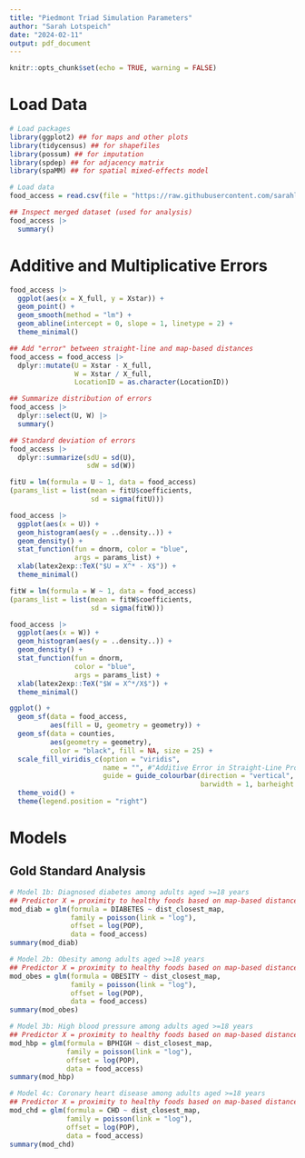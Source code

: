 ```yaml
---
title: "Piedmont Triad Simulation Parameters"
author: "Sarah Lotspeich"
date: "2024-02-11"
output: pdf_document
---
```


```r
knitr::opts_chunk$set(echo = TRUE, warning = FALSE)
```

# Load Data

```r
# Load packages 
library(ggplot2) ## for maps and other plots
library(tidycensus) ## for shapefiles
library(possum) ## for imputation 
library(spdep) ## for adjacency matrix
library(spaMM) ## for spatial mixed-effects model

# Load data 
food_access = read.csv(file = "https://raw.githubusercontent.com/sarahlotspeich/food_access_imputation/main/piedmont-triad-data/analysis_data.csv")

## Inspect merged dataset (used for analysis)
food_access |> 
  summary()
```

# Additive and Multiplicative Errors

```r
food_access |> 
  ggplot(aes(x = X_full, y = Xstar)) + 
  geom_point() + 
  geom_smooth(method = "lm") + 
  geom_abline(intercept = 0, slope = 1, linetype = 2) + 
  theme_minimal()
```

```r
## Add "error" between straight-line and map-based distances
food_access = food_access |> 
  dplyr::mutate(U = Xstar - X_full, 
                W = Xstar / X_full,
                LocationID = as.character(LocationID))

## Summarize distribution of errors
food_access |>
  dplyr::select(U, W) |>
  summary()

## Standard deviation of errors
food_access |> 
  dplyr::summarize(sdU = sd(U), 
                   sdW = sd(W))
```



```r
fitU = lm(formula = U ~ 1, data = food_access)
(params_list = list(mean = fitU$coefficients, 
                    sd = sigma(fitU)))
```

```r
food_access |> 
  ggplot(aes(x = U)) + 
  geom_histogram(aes(y = ..density..)) + 
  geom_density() + 
  stat_function(fun = dnorm, color = "blue", 
                args = params_list) + 
  xlab(latex2exp::TeX("$U = X^* - X$")) + 
  theme_minimal() 
```

```r
fitW = lm(formula = W ~ 1, data = food_access)
(params_list = list(mean = fitW$coefficients, 
                    sd = sigma(fitW)))
```
```r
food_access |> 
  ggplot(aes(x = W)) + 
  geom_histogram(aes(y = ..density..)) + 
  geom_density() + 
  stat_function(fun = dnorm, 
                color = "blue", 
                args = params_list) +   
  xlab(latex2exp::TeX("$W = X^*/X$")) + 
  theme_minimal() 
```

```r
ggplot() + 
  geom_sf(data = food_access, 
          aes(fill = U, geometry = geometry)) + 
  geom_sf(data = counties, 
          aes(geometry = geometry), 
          color = "black", fill = NA, size = 25) +  
  scale_fill_viridis_c(option = "viridis", 
                       name = "", #"Additive Error in Straight-Line Proximity to Healthy Foods (in Miles):", 
                       guide = guide_colourbar(direction = "vertical",
                                               barwidth = 1, barheight = 10)) +
  theme_void() + 
  theme(legend.position = "right")
```

# Models 

## Gold Standard Analysis

```r
# Model 1b: Diagnosed diabetes among adults aged >=18 years 
## Predictor X = proximity to healthy foods based on map-based distance
mod_diab = glm(formula = DIABETES ~ dist_closest_map, 
               family = poisson(link = "log"), 
               offset = log(POP),
               data = food_access)
summary(mod_diab)

# Model 2b: Obesity among adults aged >=18 years
## Predictor X = proximity to healthy foods based on map-based distance
mod_obes = glm(formula = OBESITY ~ dist_closest_map,
               family = poisson(link = "log"), 
               offset = log(POP),
               data = food_access)
summary(mod_obes)

# Model 3b: High blood pressure among adults aged >=18 years
## Predictor X = proximity to healthy foods based on map-based distance
mod_hbp = glm(formula = BPHIGH ~ dist_closest_map, 
              family = poisson(link = "log"), 
              offset = log(POP),
              data = food_access)
summary(mod_hbp)

# Model 4c: Coronary heart disease among adults aged >=18 years
## Predictor X = proximity to healthy foods based on map-based distance
mod_chd = glm(formula = CHD ~ dist_closest_map, 
              family = poisson(link = "log"), 
              offset = log(POP),
              data = food_access)
summary(mod_chd)
```
